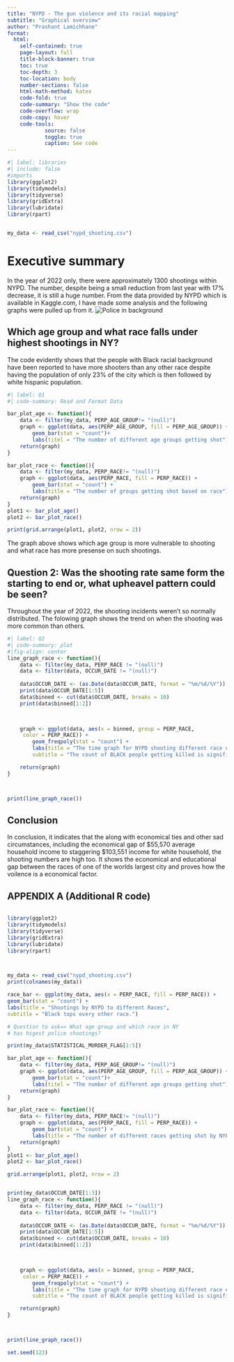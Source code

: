 ```yaml
---
title: "NYPD - The gun violence and its racial mapping"
subtitle: "Graphical overview"
author: "Prashant Lamichhane"
format:
  html:
    self-contained: true
    page-layout: full
    title-block-banner: true
    toc: true
    toc-depth: 3
    toc-location: body
    number-sections: false
    html-math-method: katex
    code-fold: true
    code-summary: "Show the code"
    code-overflow: wrap
    code-copy: hover
    code-tools: 
            source: false
            toggle: true
            caption: See code
---
```




```r
#| label: libraries
#| include: false
#imports
library(ggplot2)
library(tidymodels)
library(tidyverse)
library(gridExtra)
library(lubridate)
library(rpart)


my_data <- read_csv("nypd_shooting.csv")
```

# Executive summary
In the year of 2022 only, there were approximately 1300 shootings within NYPD. The number, despite being a small reduction from last year with 17% decrease, it is still a huge number. From the data provided by NYPD which is available in Kaggle.com, I have made some analysis and the following graphs were pulled up from it.
![Police in background](https://d.newsweek.com/en/full/1838768/shootings-down-june-nypd-reports.jpg)

## Which age group and what race falls under highest shootings in NY?

The code evidently shows that the people with Black racial background have been reported to have more shooters than any other race despite 
having the population of only 23% of the city which is then followed by white hispanic population.

```r
#| label: Q1
#| code-summary: Read and Format Data

bar_plot_age <- function(){
    data <- filter(my_data, PERP_AGE_GROUP!= "(null)")
    graph <- ggplot(data, aes(PERP_AGE_GROUP, fill = PERP_AGE_GROUP)) + 
        geom_bar(stat = "count")+
        labs(titel = "The number of different age groups getting shot")
    return(graph)
}

bar_plot_race <- function(){
    data <- filter(my_data, PERP_RACE!= "(null)")
    graph <- ggplot(data, aes(PERP_RACE, fill = PERP_RACE)) + 
        geom_bar(stat = "count") + 
        labs(title = "The number of groups getting shot based on race")
    return(graph)
}
plot1 <- bar_plot_age()
plot2 <- bar_plot_race()

print(grid.arrange(plot1, plot2, nrow = 2))

```

The graph above shows which age group is more vulnerable to shooting and what race has more presense on such shootings.

## Question 2: Was the shooting rate same form the starting to end or, what upheavel pattern could be seen?

Throughout the year of 2022, the shooting incidents weren't so normally distributed. The folowing graph shows the trend on when the shooting was more common than others.

```r

#| label: Q2
#| code-summary: plot
#|fig-align: center
line_graph_race <- function(){
    data <- filter(my_data, PERP_RACE != "(null)")
    data <- filter(data, OCCUR_DATE != "(null)")
    
    data$OCCUR_DATE <- (as.Date(data$OCCUR_DATE, format = "%m/%d/%Y"))
    print(data$OCCUR_DATE[1:5])
    data$binned <- cut(data$OCCUR_DATE, breaks = 10)
    print(data$binned[1:2])

    

    graph <- ggplot(data, aes(x = binned, group = PERP_RACE,
     color = PERP_RACE)) + 
        geom_freqpoly(stat = "count") + 
        labs(title = "The time graph for NYPD shooting different race of people over one year",
        subtitle = "The count of BLACK people getting killed is significantly higher than any other race and then it is followed by White Hispanic.")

    return(graph)
}



print(line_graph_race())

```


## Conclusion
In conclusion, it indicates that the along with economical ties and other sad circumstances, including the economical gap of  $55,570 average household income to staggering $103,551 income for white household, the shooting numbers are high too. It shows the economical and educational gap between the races of one of the worlds largest city and proves how the voilence is a economical factor.

## APPENDIX A (Additional R code)

```r

library(ggplot2)
library(tidymodels)
library(tidyverse)
library(gridExtra)
library(lubridate)
library(rpart)



my_data <- read_csv("nypd_shooting.csv")
print(colnames(my_data))

race_bar <- ggplot(my_data, aes(x = PERP_RACE, fill = PERP_RACE)) +
geom_bar(stat = "count") +
labs(title = "Shootings by NYPD to different Races",
subtitle = "Black tops every other race.")

# Question to ask=> What age group and which race in NY
# has higest police shootings?

print(my_data$STATISTICAL_MURDER_FLAG[1:5])

bar_plot_age <- function(){
    data <- filter(my_data, PERP_AGE_GROUP!= "(null)")
    graph <- ggplot(data, aes(PERP_AGE_GROUP, fill = PERP_AGE_GROUP)) + 
        geom_bar(stat = "count")+
        labs(titel = "The number of different age groups getting shot")
    return(graph)
}

bar_plot_race <- function(){
    data <- filter(my_data, PERP_RACE!= "(null)")
    graph <- ggplot(data, aes(PERP_RACE, fill = PERP_RACE)) + 
        geom_bar(stat = "count") + 
        labs(title = "The number of different races getting shot by NYPD")
    return(graph)
}
plot1 <- bar_plot_age()
plot2 <- bar_plot_race()

grid.arrange(plot1, plot2, nrow = 2)


print(my_data$OCCUR_DATE[1:3])
line_graph_race <- function(){
    data <- filter(my_data, PERP_RACE != "(null)")
    data <- filter(data, OCCUR_DATE != "(null)")
    
    data$OCCUR_DATE <- (as.Date(data$OCCUR_DATE, format = "%m/%d/%Y"))
    print(data$OCCUR_DATE[1:5])
    data$binned <- cut(data$OCCUR_DATE, breaks = 10)
    print(data$binned[1:2])

    

    graph <- ggplot(data, aes(x = binned, group = PERP_RACE,
     color = PERP_RACE)) + 
        geom_freqpoly(stat = "count") + 
        labs(title = "The time graph for NYPD shooting different race of people over one year",
        subtitle = "The count of BLACK people getting killed is significantly higher than any other race and then it is followed by White Hispanic.")

    return(graph)
}



print(line_graph_race())

set.seed(123)



```
